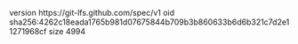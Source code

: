 version https://git-lfs.github.com/spec/v1
oid sha256:4262c18eada1765b981d07675844b709b3b860633b6d6b321c7d2e11271968cf
size 4994
